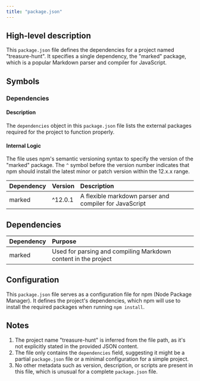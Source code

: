 ```yaml
---
title: "package.json"
---
```


## High-level description
This `package.json` file defines the dependencies for a project named "treasure-hunt". It specifies a single dependency, the "marked" package, which is a popular Markdown parser and compiler for JavaScript.

## Symbols

### Dependencies
#### Description
The `dependencies` object in this `package.json` file lists the external packages required for the project to function properly.

#### Internal Logic
The file uses npm's semantic versioning syntax to specify the version of the "marked" package. The `^` symbol before the version number indicates that npm should install the latest minor or patch version within the 12.x.x range.

| Dependency | Version | Description |
|:-----------|:--------|:------------|
| marked | ^12.0.1 | A flexible markdown parser and compiler for JavaScript |

## Dependencies
| Dependency | Purpose |
|:-----------|:--------|
| marked | Used for parsing and compiling Markdown content in the project |

## Configuration
This `package.json` file serves as a configuration file for npm (Node Package Manager). It defines the project's dependencies, which npm will use to install the required packages when running `npm install`.

## Notes
1. The project name "treasure-hunt" is inferred from the file path, as it's not explicitly stated in the provided JSON content.
2. The file only contains the `dependencies` field, suggesting it might be a partial `package.json` file or a minimal configuration for a simple project.
3. No other metadata such as version, description, or scripts are present in this file, which is unusual for a complete `package.json` file.